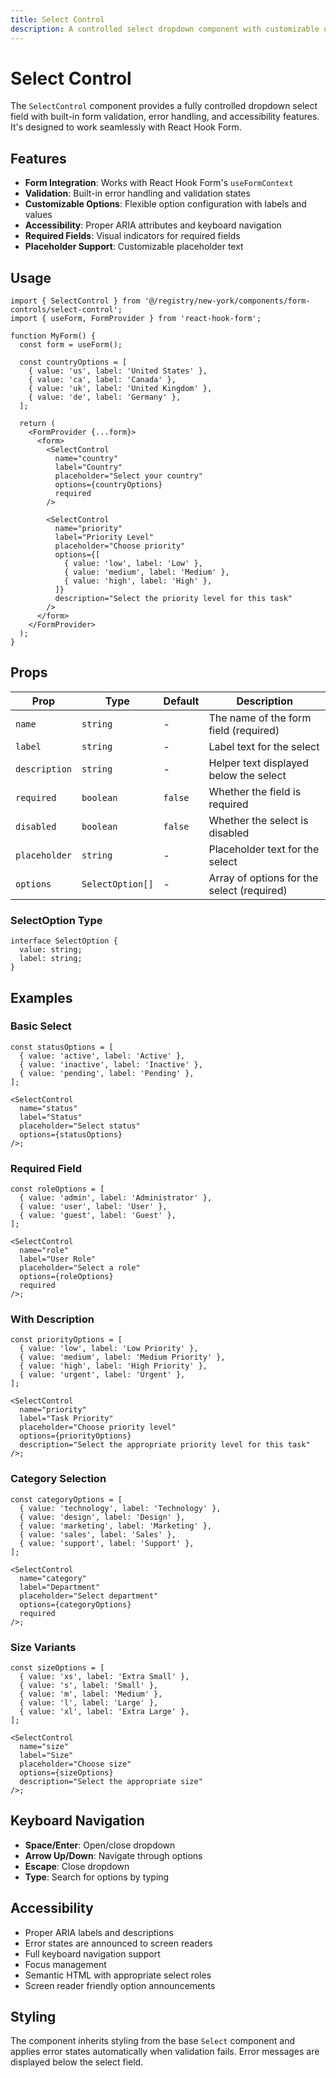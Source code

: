 ```yaml
---
title: Select Control
description: A controlled select dropdown component with customizable options and form validation
---
```


# Select Control

The `SelectControl` component provides a fully controlled dropdown select field with built-in form validation, error handling, and accessibility features. It's designed to work seamlessly with React Hook Form.

## Features

- **Form Integration**: Works with React Hook Form's `useFormContext`
- **Validation**: Built-in error handling and validation states
- **Customizable Options**: Flexible option configuration with labels and values
- **Accessibility**: Proper ARIA attributes and keyboard navigation
- **Required Fields**: Visual indicators for required fields
- **Placeholder Support**: Customizable placeholder text

## Usage

```tsx
import { SelectControl } from '@/registry/new-york/components/form-controls/select-control';
import { useForm, FormProvider } from 'react-hook-form';

function MyForm() {
  const form = useForm();

  const countryOptions = [
    { value: 'us', label: 'United States' },
    { value: 'ca', label: 'Canada' },
    { value: 'uk', label: 'United Kingdom' },
    { value: 'de', label: 'Germany' },
  ];

  return (
    <FormProvider {...form}>
      <form>
        <SelectControl
          name="country"
          label="Country"
          placeholder="Select your country"
          options={countryOptions}
          required
        />

        <SelectControl
          name="priority"
          label="Priority Level"
          placeholder="Choose priority"
          options={[
            { value: 'low', label: 'Low' },
            { value: 'medium', label: 'Medium' },
            { value: 'high', label: 'High' },
          ]}
          description="Select the priority level for this task"
        />
      </form>
    </FormProvider>
  );
}
```

## Props

| Prop          | Type             | Default | Description                                |
| ------------- | ---------------- | ------- | ------------------------------------------ |
| `name`        | `string`         | -       | The name of the form field (required)      |
| `label`       | `string`         | -       | Label text for the select                  |
| `description` | `string`         | -       | Helper text displayed below the select     |
| `required`    | `boolean`        | `false` | Whether the field is required              |
| `disabled`    | `boolean`        | `false` | Whether the select is disabled             |
| `placeholder` | `string`         | -       | Placeholder text for the select            |
| `options`     | `SelectOption[]` | -       | Array of options for the select (required) |

### SelectOption Type

```tsx
interface SelectOption {
  value: string;
  label: string;
}
```

## Examples

### Basic Select

```tsx
const statusOptions = [
  { value: 'active', label: 'Active' },
  { value: 'inactive', label: 'Inactive' },
  { value: 'pending', label: 'Pending' },
];

<SelectControl
  name="status"
  label="Status"
  placeholder="Select status"
  options={statusOptions}
/>;
```

### Required Field

```tsx
const roleOptions = [
  { value: 'admin', label: 'Administrator' },
  { value: 'user', label: 'User' },
  { value: 'guest', label: 'Guest' },
];

<SelectControl
  name="role"
  label="User Role"
  placeholder="Select a role"
  options={roleOptions}
  required
/>;
```

### With Description

```tsx
const priorityOptions = [
  { value: 'low', label: 'Low Priority' },
  { value: 'medium', label: 'Medium Priority' },
  { value: 'high', label: 'High Priority' },
  { value: 'urgent', label: 'Urgent' },
];

<SelectControl
  name="priority"
  label="Task Priority"
  placeholder="Choose priority level"
  options={priorityOptions}
  description="Select the appropriate priority level for this task"
/>;
```

### Category Selection

```tsx
const categoryOptions = [
  { value: 'technology', label: 'Technology' },
  { value: 'design', label: 'Design' },
  { value: 'marketing', label: 'Marketing' },
  { value: 'sales', label: 'Sales' },
  { value: 'support', label: 'Support' },
];

<SelectControl
  name="category"
  label="Department"
  placeholder="Select department"
  options={categoryOptions}
  required
/>;
```

### Size Variants

```tsx
const sizeOptions = [
  { value: 'xs', label: 'Extra Small' },
  { value: 's', label: 'Small' },
  { value: 'm', label: 'Medium' },
  { value: 'l', label: 'Large' },
  { value: 'xl', label: 'Extra Large' },
];

<SelectControl
  name="size"
  label="Size"
  placeholder="Choose size"
  options={sizeOptions}
  description="Select the appropriate size"
/>;
```

## Keyboard Navigation

- **Space/Enter**: Open/close dropdown
- **Arrow Up/Down**: Navigate through options
- **Escape**: Close dropdown
- **Type**: Search for options by typing

## Accessibility

- Proper ARIA labels and descriptions
- Error states are announced to screen readers
- Full keyboard navigation support
- Focus management
- Semantic HTML with appropriate select roles
- Screen reader friendly option announcements

## Styling

The component inherits styling from the base `Select` component and applies error states automatically when validation fails. Error messages are displayed below the select field.
